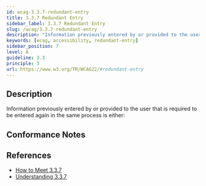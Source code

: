 ```yaml
---
id: wcag-3.3.7-redundant-entry
title: 3.3.7 Redundant Entry
sidebar_label: 3.3.7 Redundant Entry
slug: /wcag/3.3.7-redundant-entry
description: "Information previously entered by or provided to the user that is required to be entered again in the same process is either:"
keywords: [wcag, accessibility, redundant-entry]
sidebar_position: 7
level: A
guideline: 3.3
principle: 3
url: https://www.w3.org/TR/WCAG22/#redundant-entry
---
```


## Description

Information previously entered by or provided to the user that is required to be entered again in the same process is either:

## Conformance Notes

<Project name="ads"></Project>

<Project name="scix">
  <Support />
</Project>

## References

- [How to Meet 3.3.7](https://www.w3.org/WAI/WCAG22/quickref/#redundant-entry)
- [Understanding 3.3.7](https://www.w3.org/WAI/WCAG22/Understanding/redundant-entry.html)
